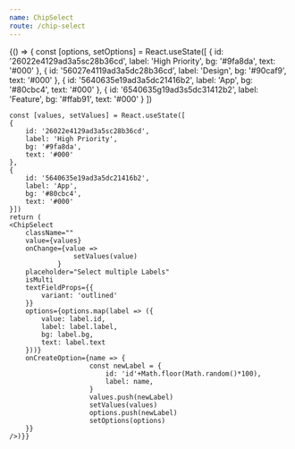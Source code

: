 ```yaml
---
name: ChipSelect
route: /chip-select
---
```


<Playground>
  {() => {
	const [options, setOptions] = React.useState([
		{
			id: '26022e4129ad3a5sc28b36cd',
			label: 'High Priority',
			bg: '#9fa8da',
			text: '#000'
		},
		{
			id: '56027e4119ad3a5dc28b36cd',
			label: 'Design',
			bg: '#90caf9',
			text: '#000'
		},
		{
			id: '5640635e19ad3a5dc21416b2',
			label: 'App',
			bg: '#80cbc4',
			text: '#000'
		},
		{
			id: '6540635g19ad3s5dc31412b2',
			label: 'Feature',
			bg: '#ffab91',
			text: '#000'
		}
	])
		
	const [values, setValues] = React.useState([
	{
		id: '26022e4129ad3a5sc28b36cd',
		label: 'High Priority',
		bg: '#9fa8da',
		text: '#000'
	},
	{
		id: '5640635e19ad3a5dc21416b2',
		label: 'App',
		bg: '#80cbc4',
		text: '#000'
	}])
	return (	
    <ChipSelect
        className=""
        value={values}
        onChange={value => 
					setValues(value)
				}
        placeholder="Select multiple Labels"
        isMulti
        textFieldProps={{
            variant: 'outlined'
        }}
        options={options.map(label => ({
            value: label.id,
            label: label.label,
            bg: label.bg,
			text: label.text
        }))}
        onCreateOption={name => {
						const newLabel = {
							id: 'id'+Math.floor(Math.random()*100),
							label: name,
						}
						values.push(newLabel)
						setValues(values)
						options.push(newLabel)
						setOptions(options)
        }}
	/>)}}
</Playground>

